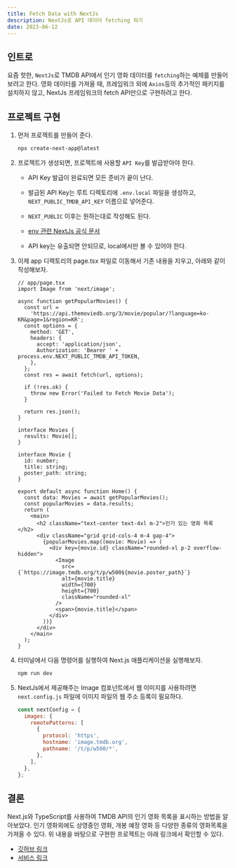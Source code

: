 ```yaml
---
title: Fetch Data with NextJs
description: NextJs로 API 데이터 fetching 하기
date: 2023-06-12
---
```


## 인트로

요즘 핫한, `NextJs`로 TMDB API에서 인기 영화 데이터를 `fetching`하는 예제를 만들어 보려고 한다.
영화 데이터를 가져올 때, 프레임워크 외에 `Axios`등의 추가적인 패키지를 설치하지 않고, NextJs 프레임워크의 fetch API만으로 구현하려고 한다.

## 프로젝트 구현

1. 먼저 프로젝트를 만들어 준다.

   ```bash
   npx create-next-app@latest
   ```

2. 프로젝트가 생성되면, 프로젝트에 사용할 `API Key`를 발급받아야 한다.

   - API Key 발급이 완료되면 모든 준비가 끝이 난다.
   - 발급된 API Key는 루트 디렉토리에 `.env.local` 파일을 생성하고, `NEXT_PUBLIC_TMDB_API_KEY` 이름으로 넣어준다.

   - `NEXT_PUBLIC` 이후는 원하는대로 작성해도 된다.
   - [env 관련 NextJs 공식 문서](https://nextjs.org/docs/app/building-your-application/configuring/environment-variables)
   - API key는 유출되면 안되므로, local에서만 볼 수 있어야 한다.

3. 이제 app 디렉토리의 page.tsx 파일로 이동해서 기존 내용을 지우고, 아래와 같이 작성해보자.

   ```tsx
   // app/page.tsx
   import Image from 'next/image';

   async function getPopularMovies() {
     const url =
       'https://api.themoviedb.org/3/movie/popular/?language=ko-KR&page=1&region=KR';
     const options = {
       method: 'GET',
       headers: {
         accept: 'application/json',
         Authorization: 'Bearer ' + process.env.NEXT_PUBLIC_TMDB_API_TOKEN,
       },
     };
     const res = await fetch(url, options);

     if (!res.ok) {
       throw new Error('Failed to Fetch Movie Data');
     }

     return res.json();
   }

   interface Movies {
     results: Movie[];
   }

   interface Movie {
     id: number;
     title: string;
     poster_path: string;
   }

   export default async function Home() {
     const data: Movies = await getPopularMovies();
     const popularMovies = data.results;
     return (
       <main>
         <h2 className="text-center text-4xl m-2">인기 있는 영화 목록</h2>
         <div className="grid grid-cols-4 m-4 gap-4">
           {popularMovies.map((movie: Movie) => (
             <div key={movie.id} className="rounded-xl p-2 overflow-hidden">
               <Image
                 src={`https://image.tmdb.org/t/p/w500${movie.poster_path}`}
                 alt={movie.title}
                 width={700}
                 height={700}
                 className="rounded-xl"
               />
               <span>{movie.title}</span>
             </div>
           ))}
         </div>
       </main>
     );
   }
   ```

4. 터미널에서 다음 명령어를 실행하여 Next.js 애플리케이션을 실행해보자.

   ```bash
   npm run dev
   ```

5. NextJs에서 제공해주는 Image 컴포넌트에서 웹 이미지를 사용하려면 `next.config.js` 파일에 이미지 파일의 웹 주소 등록이 필요하다.

   ```js
   const nextConfig = {
     images: {
       remotePatterns: [
         {
           protocol: 'https',
           hostname: 'image.tmdb.org',
           pathname: '/t/p/w500/*',
         },
       ],
     },
   };
   ```

## 결론

Next.js와 TypeScript를 사용하여 TMDB API의 인기 영화 목록을 표시하는 방법을 알아보았다. 인기 영화외에도 상영중인 영화, 개봉 예정 영화 등 다양한 종류의 영화목록을 가져올 수 있다.
위 내용을 바탕으로 구현한 프로젝트는 아래 링크에서 확인할 수 있다.

- [깃허브 링크](https://github.com/woongsnote/my-movie-recommend)
- [서비스 링크](https://my-movie-recommend.vercel.app)
